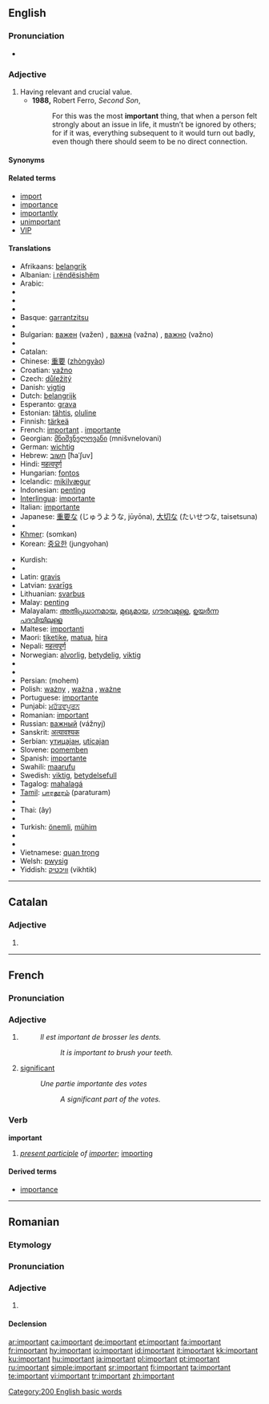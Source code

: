 ==English==

{{rank|glad|hair|ran|572|important|mine|wild|front}}

===Pronunciation===
* {{audio|en-us-important.ogg|Audio (US)}}

===Adjective===
{{en-adj}}

# Having relevant and crucial value.
#* '''1988,''' Robert Ferro, ''Second Son'',
#*: For this was the most '''important''' thing, that when a person felt strongly about an issue in life, it mustn’t be ignored by others; for if it was, everything subsequent to it would turn out badly, even though there should seem to be no direct connection.

====Synonyms====
{{saurus|important|noteworthy}}

====Related terms====
* [[import]]
* [[importance]]
* [[importantly]]
* [[unimportant]]
* [[VIP]]

====Translations====
{{trans-top|having relevant and crucial value}}
* Afrikaans: [[belangrik]]
* Albanian: [[i rëndësishëm]]
* Arabic: {{Arab|[[مهم]]}} {{IPAchar|(muhím)}}
* {{trreq|Aramaic}}
* {{trreq|Armenian}}
* {{trreq|Balinese}}
* Basque: [[garrantzitsu]]
* {{trreq|Bengali}}
* Bulgarian: [[важен]] (važen) {{m}}, [[важна]] (važna) {{f}} , [[важно]] (važno) {{n}}
* {{trreq|Burmese}}
* Catalan: {{t+|ca|important}}
* Chinese: [[重要]] ([[zhòngyào]])
* Croatian: [[važno]]
* Czech: [[důležitý]] {{m}}
* Danish: [[vigtig]]
* Dutch: [[belangrijk]]
* Esperanto: [[grava]]
* Estonian: [[tähtis]], [[oluline]]
* Finnish: [[tärkeä]]
* French: [[important#French|important]] {{m}}. [[importante]] {{f}}
* Georgian: [[მნიშვნელოვანი]] (mnišvnelovani)
* German: [[wichtig]]
* Hebrew: [[חשוב]] [ħaˈʃuv]
* Hindi: [[महत्वपूर्ण]]
* Hungarian: [[fontos]]
* Icelandic: [[mikilvægur]] {{m}}
* Indonesian: [[penting]]
* [[Interlingua]]: [[importante]]
* Italian: [[importante]]
* Japanese: [[重要]]な (じゅうような, jūyōna), [[大切]]な (たいせつな, taisetsuna)
* {{trreq|Kannada}}
* [[Khmer]]: {{KMchar|[[សំខាន់]]}} (somkən)
* Korean: [[중요한]] (jungyohan)
{{trans-mid}}
* Kurdish: {{KUchar|[[گرنگ]]}}
* {{trreq|Lao}}
* Latin: [[gravis]]
* Latvian: [[svarīgs]]
* Lithuanian: [[svarbus]]
* Malay: [[penting]]
* Malayalam: [[അതിപ്രധാനമായ]], [[മുഖ്യമായ]], [[ഗൗരവമുള്ള]], [[ഉയര്‍ന്ന പദവിയിലുള്ള]]
* Maltese: [[importanti]]
* Maori: [[tiketike]], [[matua]], [[hira]]
* Nepali: [[महत्वपूर्ण]]
* Norwegian: [[alvorlig]], [[betydelig]], [[viktig]]
* {{trreq|Old English}}
* {{trreq|Oriya}}
* Persian: {{fa-Arab|[[مهم|مُهِمّ]]}} (mohem)
* Polish: [[ważny]] {{m}}, [[ważna]] {{f}} , [[ważne]] {{n}}
* Portuguese: [[importante]]
* Punjabi: [[ਮਹੱਤਵਪੂਰਨ]]
* Romanian: [[important#Romanian|important]]
* Russian: [[важный]] (vážnyj)
* Sanskrit: [[अत्यावश्यक]]
* Serbian: [[утицајан#Serbian|утицајан]], [[uticajan#Serbian|uticajan]]
* Slovene: [[pomemben]]
* Spanish: [[importante]]
* Swahili: [[maarufu]]
* Swedish: [[viktig]], [[betydelsefull]]
* Tagalog: [[mahalagá]]
* [[Tamil]]: [[பாரதூரம்]] (paraturam)
* {{trreq|Telugu}}
* Thai: {{Thai|[[เอ้]]}} (ây)
* {{trreq|Tibetan}}
* Turkish: [[önemli]], [[mühim]]
* {{trreq|Ukrainian}}
* {{trreq|Urdu}}
* Vietnamese: [[quan trọng]]
* Welsh: [[pwysig]]
* Yiddish: [[וויכטיק]] (vikhtik)
{{trans-bottom}}

[[Category:200 English basic words]]

----

==Catalan==

===Adjective===
{{ca-adj|f=important|pl=importants}}

# {{l|en|important}}

----

==French==

===Pronunciation===
{{IPA|/ɛ̃.pɔʁ.tɑ̃/|lang=fr}}

===Adjective===
{{fr-adj}}

# {{l|en|important}}
#: ''Il est important de brosser les dents.''
#:: ''It is important to brush your teeth.''
# [[significant]]
#: ''Une partie importante des votes''
#:: ''A significant part of the votes.''

===Verb===
'''important'''

# ''[[present participle]] of [[importer]]''; [[importing]]

====Derived terms====
* [[importance]]

----

==Romanian==

===Etymology===
{{F.|ro}} {{term|important|lang=fr}}

===Pronunciation===
{{IPA|[im.por'tant]|lang=ro}}

===Adjective===
{{ro-adj|4}}

# {{l|en|important}}

====Declension====
{{ro-adj-4|mpl=importanţi}}

[[ar:important]]
[[ca:important]]
[[de:important]]
[[et:important]]
[[fa:important]]
[[fr:important]]
[[hy:important]]
[[io:important]]
[[id:important]]
[[it:important]]
[[kk:important]]
[[ku:important]]
[[hu:important]]
[[ja:important]]
[[pl:important]]
[[pt:important]]
[[ru:important]]
[[simple:important]]
[[sr:important]]
[[fi:important]]
[[ta:important]]
[[te:important]]
[[vi:important]]
[[tr:important]]
[[zh:important]]